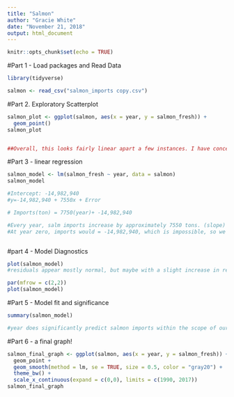 ```yaml
---
title: "Salmon"
author: "Gracie White"
date: "November 21, 2018"
output: html_document
---
```


```r
knitr::opts_chunk$set(echo = TRUE)
```

#Part 1 - Load packages and Read Data
```r
library(tidyverse)

salmon <- read_csv("salmon_imports copy.csv")

```
#Part 2. Exploratory Scatterplot

```r
salmon_plot <- ggplot(salmon, aes(x = year, y = salmon_fresh)) + 
  geom_point()
salmon_plot


##Overall, this looks fairly linear apart a few instances. I have concerns about extrapolting more than a few years into the future, and would like to know if there are certain events that led to the variations in 2004 and 2014?
```
#Part 3 - linear regression 

```r
salmon_model <- lm(salmon_fresh ~ year, data = salmon)
salmon_model

#Intercept: -14,982,940
#y=-14,982,940 + 7550x + Error

# Imports(ton) = 7750(year)+ -14,982,940

#Every year, salm imports increase by approximately 7550 tons. (slope)
#At year zero, imports would = -14,982,940, which is impossible, so we can't extrapolate that far.



```
#part 4 - Model Diagnostics 

```r
plot(salmon_model)
#residuals appear mostly normal, but maybe with a slight increase in recent years (showin the residuals vs fitted plot). QQ plot shows a couple outliers. 

par(mfrow = c(2,2))
plot(salmon_model)
```
#Part 5 - Model fit and significance

```r
summary(salmon_model)

#year does significantly predict salmon imports within the scope of our model. Imports can be predicted 95% of the time by our model. 5% of our data is not explained by our model. 
```

#Part 6 - a final graph!

```r
salmon_final_graph <- ggplot(salmon, aes(x = year, y = salmon_fresh)) +
  geom_point + 
  geom_smooth(method = lm, se = TRUE, size = 0.5, color = "gray20") +
  theme_bw() +
  scale_x_continuous(expand = c(0,0), limits = c(1990, 2017)) 
salmon_final_graph
```

